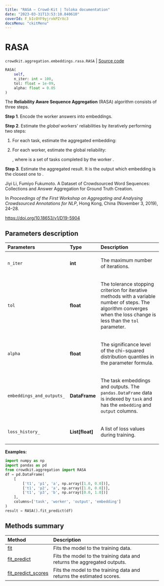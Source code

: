 ```yaml
---
title: "RASA — Crowd-Kit | Toloka documentation"
date: "2023-03-31T13:53:10.840610"
coverId: F_bIcOYF9yjrxkPZrXc3
docsMenu: "ckitMenu"
---
```


# RASA

`crowdkit.aggregation.embeddings.rasa.RASA` | [Source code](https://github.com/Toloka/crowd-kit/blob/v1.2.1/crowdkit/aggregation/embeddings/rasa.py#L21)

```python
RASA(
    self,
    n_iter: int = 100,
    tol: float = 1e-09,
    alpha: float = 0.05
)
```

The **Reliability Aware Sequence Aggregation** (RASA) algorithm consists of three steps.

**Step 1**. Encode the worker answers into embeddings.

**Step 2**. Estimate the *global* workers' reliabilities <Formula withoutContainer={true} content="$\beta$"/> by iteratively performing two steps:

1. For each task, estimate the aggregated embedding:

    <Formula withoutContainer={true} content="$\hat{e}_i = \frac{\sum_k \beta_k e_i^k}{\sum_k \beta_k}$"/>

2. For each worker, estimate the global reliability:

    <Formula withoutContainer={true} content="$\beta_k = \frac{\chi^2_{(\alpha/2, |\mathcal{V}_k|)}}{\sum_i\left(\|e_i^k - \hat{e}_i\|^2\right)}$"/>, where <Formula withoutContainer={true} content="$\mathcal{V}_k$"/> is a set of tasks completed by the worker <Formula withoutContainer={true} content="$k$"/>.

**Step 3**. Estimate the aggregated result. It is the output which embedding is the closest one to <Formula withoutContainer={true} content="$\hat{e}_i$"/>.

Jiyi Li, Fumiyo Fukumoto. A Dataset of Crowdsourced Word Sequences: Collections and Answer Aggregation for Ground Truth Creation.

In *Proceedings of the First Workshop on Aggregating and Analysing Crowdsourced Annotations for NLP*, Hong Kong, China (November 3, 2019), 24–28.

<https://doi.org/10.18653/v1/D19-5904>

## Parameters description

| Parameters | Type | Description |
| :----------| :----| :-----------|
`n_iter`|**int**|<p>The maximum number of iterations.</p>
`tol`|**float**|<p>The tolerance stopping criterion for iterative methods with a variable number of steps. The algorithm converges when the loss change is less than the `tol` parameter.</p>
`alpha`|**float**|<p>The significance level of the chi-squared distribution quantiles in the <Formula withoutContainer={true} content="$\beta$"/> parameter formula.</p>
`embeddings_and_outputs_`|**DataFrame**|<p>The task embeddings and outputs. The `pandas.DataFrame` data is indexed by `task` and has the `embedding` and `output` columns.</p>
`loss_history_`|**List\[float\]**|<p>A list of loss values during training.</p>

**Examples:**

```python
import numpy as np
import pandas as pd
from crowdkit.aggregation import RASA
df = pd.DataFrame(
    [
        ['t1', 'p1', 'a', np.array([1.0, 0.0])],
        ['t1', 'p2', 'a', np.array([1.0, 0.0])],
        ['t1', 'p3', 'b', np.array([0.0, 1.0])]
    ],
    columns=['task', 'worker', 'output', 'embedding']
)
result = RASA().fit_predict(df)
```

## Methods summary

| Method | Description |
| :------| :-----------|
[fit](/docs/crowd-kit/reference/crowdkit.aggregation.embeddings.rasa.RASA.fit)| Fits the model to the training data.
[fit_predict](/docs/crowd-kit/reference/crowdkit.aggregation.embeddings.rasa.RASA.fit_predict)| Fits the model to the training data and returns the aggregated outputs.
[fit_predict_scores](/docs/crowd-kit/reference/crowdkit.aggregation.embeddings.rasa.RASA.fit_predict_scores)| Fits the model to the training data and returns the estimated scores.